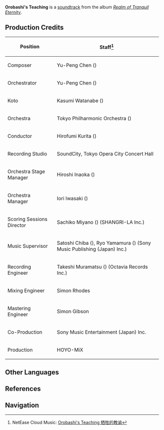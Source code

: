 {{Soundtrack Infobox
|title          =
|image          = Realm of Tranquil Eternity.png
|album          = Realm of Tranquil Eternity
|disc           = 2
|number         = 55
|featured       =
|featured2      =
|featured3      =
|featured_disc  =
|featured_disc2 =
|featured_disc3 =
|youtube_id     = 9xtAKakzZDs
|youtube_time   = 2194
|spotify_id     = 3jJlCRjVpffrTq9CrZF0Qe
|played_in      = Yashiori Island
|during         = [[Yashiori Island]]
|domain         =
|previous       = Whispering Tatarigami
|next           = Forgotten Epic
}}
{{Description|The bones of the [[Orobashi|giant serpent]] have long been engulfed by the ravenous thunderstorm. Burying with them the pain and goodbyes of yesteryear.|[https://twitter.com/genshinimpact/status/1453209841548288000 Twitter]}}
'''Orobashi's Teaching''' is a [[soundtrack]] from the album ''[[Realm of Tranquil Eternity]]''.

==Production Credits==
{| class="wikitable" style="text-align:left; height:0.5em"
! Position
! Staff<ref>NetEase Cloud Music: [https://music.163.com/#/song?id=1879098412 Orobashi's Teaching 牺牲的教谕]</ref>
|-
! Composer
| Yu-Peng Chen ({{zh|陈致逸}})
|-
! Orchestrator
| Yu-Peng Chen ({{zh|陈致逸}})
|-
! Koto
| Kasumi Watanabe ({{ja|渡邊 香澄}})
|-
! Orchestra
| Tokyo Philharmonic Orchestra ({{ja|東京フィルハーモニー交響楽団}})
|-
! Conductor
| Hirofumi Kurita ({{ja|栗田 博文}})
|-
! Recording Studio
| SoundCity, Tokyo Opera City Concert Hall
|-
! Orchestra Stage Manager
| Hiroshi Inaoka ({{ja|稲岡 宏司}})
|-
! Orchestra Manager
| Iori Iwasaki ({{ja|岩崎 井織}})
|-
! Scoring Sessions Director
| Sachiko Miyano ({{ja|宮野 幸子}}) (SHANGRI-LA Inc.)
|-
! Music Supervisor
| Satoshi Chiba ({{ja|千葉 智史}}), Ryo Yamamura ({{ja|山村 涼}}) (Sony Music Publishing (Japan) Inc.)
|-
! Recording Engineer
| Takeshi Muramatsu ({{ja|村松 健}}) (Octavia Records Inc.)
|-
! Mixing Engineer
| Simon Rhodes
|-
! Mastering Engineer
| Simon Gibson
|-
! Co-Production
| Sony Music Entertainment (Japan) Inc.
|-
! Production
| HOYO-MiX
|}

==Other Languages==
{{Other Languages
|en      = Orobashi's Teaching
|zhs     = 牺牲的教谕
|zhs_rm  = Xīshēng de Jiàoyù
|zht     = 犧牲的教諭
|zht_rm  = Xīshēng de Jiàoyù
|zh_tl   = 
|ja      = 犠牲の教諭
|ja_rm   = Gisei no Kyouyu
|ja_tl   = 
|tr      = 
|it      = 
}}

==References==
{{Reflist}}

==Navigation==
{{Soundtrack Navbox|Realm of Tranquil Eternity}}